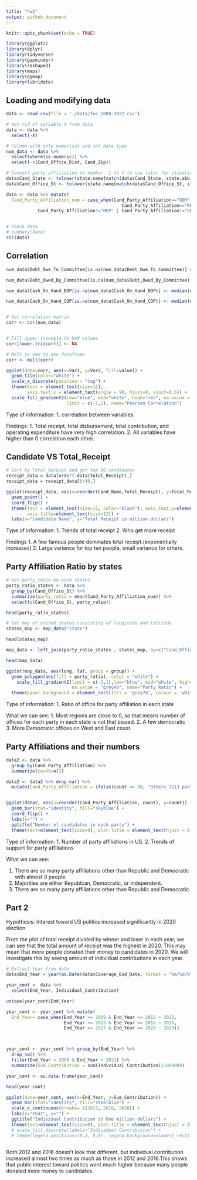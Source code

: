 ---
title: "hw2"
output: github_document
---

```{r setup, include=FALSE}
knitr::opts_chunk$set(echo = TRUE)
```



```{r, warning=FALSE, message=FALSE}
library(ggplot2)
library(dplyr)
library(tidyverse)
library(gapminder)
library(reshape2)
library(maps)
library(ggmap)
library(lubridate)
```

## Loading and modifying data

```{r}
data <- read.csv(file = './data/fec_2008-2022.csv')

# Get rid of variable X from data
data <- data %>% 
  select(-X)

# Column with only numerical and int data type
num_data <- data %>% 
  select(where(is.numeric)) %>% 
  select(-c(Cand_Office_Dist, Cand_Zip))

# Convert party affiliation to number -1 to 1 to use later for visualization
data$Cand_State <- tolower(state.name[match(data$Cand_State, state.abb)])
data$Cand_Office_St <- tolower(state.name[match(data$Cand_Office_St, state.abb)])

data <- data %>% mutate(
  Cand_Party_Affiliation_num = case_when(Cand_Party_Affiliation=="DEM" ~ 1,
                                            Cand_Party_Affiliation=="REP" ~ -1,
            Cand_Party_Affiliation!="REP" | Cand_Party_Affiliation!="DEM" ~ 0))


# Check data
# summary(data)
str(data)

```


## Correlation

```{r}

num_data$Debt_Owe_To_Committee[is.na(num_data$Debt_Owe_To_Committee)] <- median(num_data$Debt_Owe_To_Committee, na.rm=TRUE)

num_data$Debt_Owed_By_Committee[is.na(num_data$Debt_Owed_By_Committee)] <- median(num_data$Debt_Owed_By_Committee, na.rm=TRUE)

num_data$Cash_On_Hand_BOP[is.na(num_data$Cash_On_Hand_BOP)] <- median(num_data$Cash_On_Hand_BOP, na.rm=TRUE)

num_data$Cash_On_Hand_COP[is.na(num_data$Cash_On_Hand_COP)] <- median(num_data$Cash_On_Hand_COP, na.rm=TRUE)


# Get correlation matrix
corr <- cor(num_data)


# Fill upper triangle to NaN values
corr[lower.tri(corr)] <- NA

# Melt to one to one dataframe
corr <- melt(corr)
```



```{r, fig1, fig.height = 10, fig.width = 12}
ggplot(data=corr, aes(x=Var1, y=Var2, fill=value)) +
  geom_tile(color="white") +
  scale_x_discrete(position = "top") +
  theme(text = element_text(size=12),
        axis.text.x = element_text(angle = 90, hjust=0, vjust=0.5)) +
  scale_fill_gradient2(low="blue", mid="white", high="red", na.value = "grey90",
                       limit = c(-1,1), name="Pearson Correlation")
```

Type of information:
1. correlation between variables.

Findings:
1. Total receipt, total disbursement, total contribution, and operating expenditure have very high correlation.
2. All variables have higher than 0 correlation each other.


## Candidate VS Total_Receipt

```{r, fig2, fig.height = 8, fig.width = 8}

# Sort by Total_Receipt and get top 50 candidates
receipt_data = data[order(-data$Total_Receipt),]
receipt_data = receipt_data[0:40,]

ggplot(receipt_data, aes(x=reorder(Cand_Name,Total_Receipt), y=Total_Receipt/1000000)) +
  geom_point() +
  coord_flip() +
  theme(text = element_text(size=11, color="black"), axis.text.y=element_text(colour="black"),
        axis.title=element_text(size=12)) +
  labs(x="Candidate Name", y="Total Receipt in million dollars")

```

Type of information:
1. Trends of total receipt
2. Who get more receipt

Findings
1. A few famous people dominates total receipt.(exponentially increases)
2. Large variance for top ten people, small variance for others.


## Party Affiliation Ratio by states

```{r}
# Get party_ratio on each states
party_ratio_states <- data %>%
  group_by(Cand_Office_St) %>%
  summarize(party_ratio = mean(Cand_Party_Affiliation_num)) %>% 
  select(c(Cand_Office_St, party_ratio))

head(party_ratio_states)
```


```{r}

# Get map of united states consisting of longitude and latitude
states_map <- map_data("state")

head(states_map)

map_data <- left_join(party_ratio_states , states_map, by=c("Cand_Office_St" = "region"))

head(map_data)

```


```{r, fig2.5, fig.height = 6.2, fig.width = 11}
ggplot(map_data, aes(long, lat, group = group)) +
  geom_polygon(aes(fill = party_ratio), color = "white") +
    scale_fill_gradient2(limit = c(-1,1),low="blue", mid="white", high="red", 
                         na.value = "grey90", name="Party Ratio") + 
  theme(panel.background = element_rect(fill = 'grey70', colour = 'white'))
```


Type of information:
1. Ratio of office for party affiliation in each state


What we can see:
1. Most regions are close to 0, so that means number of offices for each party in each state is not that biased.
2. A few democratic
3. More Democratic offices on West and East coast.


## Party Affiliations and their numbers


```{r, fig3, fig.height = 8, fig.width = 5}
data2 <- data %>% 
  group_by(Cand_Party_Affiliation) %>% 
  summarize(count=n())

data2 <- data2 %>% drop_na() %>% 
  mutate(Cand_Party_Affiliation = ifelse(count <= 30, "Others (113 parties)", data2$Cand_Party_Affiliation))


ggplot(data2, aes(x=reorder(Cand_Party_Affiliation, count), y=count)) +
  geom_bar(stat="identity", fill="skyblue") +
  coord_flip() +
  labs(x="") +
  ggtitle("Number of candidates in each party") +
  theme(text=element_text(size=9), plot.title = element_text(hjust = 0.5))
```

Type of information:
1. Number of party affiliations in US.
2. Trends of support for party affiliations

What we can see:

1. There are so many party affiliations other than Republic and Democratic with almost 0 people.
2. Majorities are either Republcan, Democratic, or Independent.
3. There are so many party affiliations other than Republic and Democratic.


## Part 2

Hypothesis: Interest toward US politics increased significantly in 2020 election.

From the plot of total receipt divided by winner and loser in each year, we can see that the total amount of receipt was the highest in 2020. This may mean that more people donated their money to candidates in 2020. We will investigate this by seeing amount of individual contributions in each year.

```{r}
# Extract Year from date
data$End_Year = year(as.Date(data$Coverage_End_Date, format = "%m/%d/%Y"))
```

```{r}
year_cont <- data %>% 
  select(End_Year, Individual_Contribution)

unique(year_cont$End_Year)

year_cont <- year_cont %>% mutate(
  End_Year= case_when(End_Year >= 2009 & End_Year <= 2012 ~ 2012,
                      End_Year >= 2013 & End_Year <= 2016 ~ 2016,
                      End_Year >= 2017 & End_Year <= 2020 ~ 2020))



year_cont <- year_cont %>% group_by(End_Year) %>% 
  drop_na() %>% 
  filter(End_Year > 2008 & End_Year < 2021) %>% 
  summarize(Sum_Contribution = sum(Individual_Contribution)/1000000)

year_cont <- as.data.frame(year_cont)

head(year_cont)
```



```{r, fig6, fig.height = 4, fig.width = 4.5}
ggplot(data=year_cont, aes(x=End_Year, y=Sum_Contribution)) +
  geom_bar(stat="identity", fill="steelblue") + 
  scale_x_continuous(breaks= c(2012, 2016, 2020)) +
  labs(x="Year", y="") +
  ggtitle("Individual Contribution in One million dollars") + 
  theme(text=element_text(size=9), plot.title = element_text(hjust = 0.5))
  # scale_fill_discrete(labels="Individual Contribution") +
  # theme(legend.position=c(0.3, 0.8), legend.background=element_rect(fill="transparent"))
  
```

Both 2012 and 2016 doesn't look that different, but individual contribution increased almost two times as much as those in 2012 and 2016.This shows that public interest toward politics went much higher because many people donated more money to candidates.









